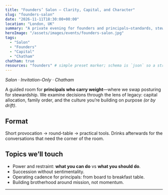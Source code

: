 ```yaml
---
title: "Founders’ Salon — Clarity, Capital, and Character"
slug: "founders-salon"
date: "2026-11-11T18:30:00+00:00"
location: "London, UK"
summary: "A private evening for founders and principals—standards, stewardship, and long-arc thinking."
heroImage: "/assets/images/events/founders-salon.jpg"
tags:
  - "Salon"
  - "Founders"
  - "Capital"
  - "Chatham"
chatham: true
resources: "founders" # simple preset marker; schema is `json` so a string is fine
---
```



_Salon · Invitation-Only · Chatham_

A guided room for **principals who carry weight**—where we swap posturing for stewardship. We examine decisions through the lens of legacy: capital allocation, family order, and the culture you’re building on purpose *(or by drift)*.

## Format

Short provocation → round-table → practical tools. Drinks afterwards for the conversations that need the corner of the room.

## Topics we’ll touch

- Power and restraint: **what you can do** vs **what you should do**.  
- Succession without sentimentality.  
- Operating cadence for principals: from board to breakfast table.  
- Building brotherhood around mission, not momentum.

---
